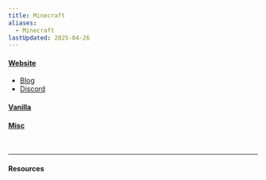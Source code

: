 ```yaml
---
title: Minecraft
aliases:
  - Minecraft
lastUpdated: 2025-04-26
---
```



#### [Website](https://www.minecraft.net)
- [Blog](https://www.minecraft.net/en-us/articles)
- [Discord](https://discord.gg/minecraft)

#### [Vanilla](/vanilla)

#### [Misc](/minecraftmisc)

<br />

<Yb src="https://www.youtube.com/embed/MmB9b5njVbA" />

---

#### Resources

<Wiki path="w/Minecraft" />